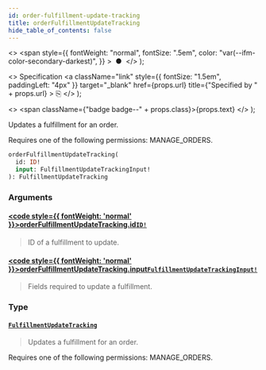 ```yaml
---
id: order-fulfillment-update-tracking
title: orderFulfillmentUpdateTracking
hide_table_of_contents: false
---
```


  <>
    <span
      style={{
        fontWeight: "normal",
        fontSize: ".5em",
        color: "var(--ifm-color-secondary-darkest)",
      }}
    >
      &nbsp;●&nbsp;
    </span>
  </>
);

  <>
    Specification
    <a
      className="link"
      style={{ fontSize: "1.5em", paddingLeft: "4px" }}
      target="\_blank"
      href={props.url}
      title={"Specified by " + props.url}
    >
      ⎘
    </a>
  </>
);

  <>
    <span className={"badge badge--" + props.class}>{props.text}</span>
  </>
);

Updates a fulfillment for an order.

Requires one of the following permissions: MANAGE_ORDERS.

```graphql
orderFulfillmentUpdateTracking(
  id: ID!
  input: FulfillmentUpdateTrackingInput!
): FulfillmentUpdateTracking
```

### Arguments

#### [<code style={{ fontWeight: 'normal' }}>orderFulfillmentUpdateTracking.<b>id</b></code>](#)<Bullet />[`ID!`](../../api-reference/miscellaneous/scalars/id) <Badge class="secondary" text="non-null"/> <Badge class="secondary" text="scalar"/> <Badge class="secondary" text="miscellaneous"/>

> ID of a fulfillment to update.

#### [<code style={{ fontWeight: 'normal' }}>orderFulfillmentUpdateTracking.<b>input</b></code>](#)<Bullet />[`FulfillmentUpdateTrackingInput!`](../../api-reference/orders/inputs/fulfillment-update-tracking-input) <Badge class="secondary" text="non-null"/> <Badge class="secondary" text="input"/> <Badge class="secondary" text="orders"/>

> Fields required to update a fulfillment.

### Type

#### [`FulfillmentUpdateTracking`](../../api-reference/orders/objects/fulfillment-update-tracking) <Badge class="secondary" text="object"/> <Badge class="secondary" text="orders"/>

> Updates a fulfillment for an order.

Requires one of the following permissions: MANAGE_ORDERS.

>
